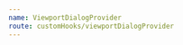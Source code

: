```yaml
---
name: ViewportDialogProvider
route: customHooks/viewportDialogProvider
---
```


<!-- This is a workaround to import things from ohif/core as docz does not allow us to access window element and @ohif/core does use it once we import to instanciate cornerstone -->
<!-- import UIViewportDialogService from './../../../core/src/services/UIViewportDialogService';

  Dialog,
  Button,
  Notification,
  ViewportDialogProvider,
  useViewportDialog,
} from '@ohif/ui';

# Viewport Dialog Provider

This is a context provider that allow the application to share the modal
component across all application.

## Sample

```jsx live
  function() {
    const ViewportNotification = ({ hide }) => {
      return (
        <Notification
          message="Track all measurement for this series?"
          type="info"
          actions={[
            {
              type: 'cancel',
              text: 'No',
              value: 0,
            },
            {
              type: 'secondary',
              text: 'No, do not ask again',
              value: -1,
            },
            {
              type: 'primary',
              text: 'Yes',
              value: 1,
            },
          ]}
          onSubmit={value => {
            if (typeof window !== 'undefined') {
              window.alert(value);
            }
          }}
        />
      );
    };
    const ViewportActionButtons = () => {
    const [dialogState, dialogApi] = useViewportDialog();
      return (
        <Button onClick={() => dialogApi.show({ content: ViewportNotification })}>
          Open Dialog
        </Button>
      );
    };
    return (
      <div className="w-full flex flex-row p-4" style={{height: '400px'}}>
        <div className="flex flex-1 items-center justify-center h-full w-full bg-black text-white border border-primary-main">
          <ViewportDialogProvider dialog={Dialog}>
            <div className="flex flex-1 flex-col items-center justify-center h-full">
              <ViewportActionButtons />
              <span>CONTENT 1</span>
            </div>
          </ViewportDialogProvider>
        </div>
        <div className="flex flex-1 items-center justify-center h-full w-full bg-black text-white border border-primary-main">
          <ViewportDialogProvider dialog={Dialog}>
            <div className="flex flex-1 flex-col items-center justify-center h-full">
              <ViewportActionButtons />
              <span>CONTENT 1</span>
            </div>
          </ViewportDialogProvider>
        </div>
      </div>
    );
  }}
```

## Example using UIViewportDialogService

```jsx live
  function() {
    const ViewportNotification = ({ hide }) => {
      return (
        <Notification
          message="Track all measurement for this series?"
          type="info"
          actions={[
            {
              type: 'cancel',
              text: 'No',
              value: 0,
            },
            {
              type: 'secondary',
              text: 'No, do not ask again',
              value: -1,
            },
            {
              type: 'primary',
              text: 'Yes',
              value: 1,
            },
          ]}
          onSubmit={value => {
            if (typeof window !== 'undefined') {
              window.alert(value);
            }
          }}
        />
      );
    };
    // Creating servicesManager and register services should be in the root of your app
    const servicesManager = new ServicesManager();
    servicesManager.registerServices([UIViewportDialogService]);
    // Get service instance
    const _UIViewportDialogService =
      servicesManager.services.UIViewportDialogService;
      console.log(_UIViewportDialogService);
    return (
      <div className="w-full flex flex-col p-4" style={{height: '400px'}}>
        <div className="flex flex-2">
          <Button
            className="mr-4 mb-4"
            onClick={() =>
              _UIViewportDialogService.show({
                content: ViewportNotification,
                viewportIndex: 0,
              })
            }
          >
            Open dialog on 0
          </Button>
          <Button
            className="mr-4 mb-4"
            onClick={() =>
              _UIViewportDialogService.show({
                content: ViewportNotification,
                viewportIndex: 1,
              })
            }
          >
            Open dialog on 1
          </Button>
        </div>
        <div className="flex flex-1 w-full flex-row">
          <ViewportDialogProvider
            dialog={Dialog}
            service={_UIViewportDialogService}
            viewportIndex={0}
          >
            <div className="flex flex-1 items-center justify-center h-full bg-black text-white border border-primary-main">
              CONTENT 0
            </div>
          </ViewportDialogProvider>
          <ViewportDialogProvider
            dialog={Dialog}
            service={_UIViewportDialogService}
            viewportIndex={1}
          >
            <div className="flex flex-1 items-center justify-center h-full bg-black text-white border border-primary-main">
              CONTENT 1
            </div>
          </ViewportDialogProvider>
        </div>
      </div>
    );
  }}
```

## Properties:

<Props of={ViewportDialogProvider} />
````
